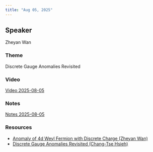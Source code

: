 ```yaml
---
title: "Aug 05, 2025"
---
```


## Speaker
Zheyan Wan

### Theme
Discrete Gauge Anomalies Revisited

### Video
[Video 2025-08-05](https://drive.google.com/file/d/1XY6Yd6p0EOfbipGAf7n_suqDhNbQc9MN/view?usp=sharing)

### Notes
[Notes 2025-08-05](https://drive.google.com/file/d/1_UBZEwrsZ9mYNLiB1SKA_62FeFRvTD6a/view?usp=sharing)

### Resources
- [Anomaly of 4d Weyl Fermion with Discrete Charge (Zheyan Wan)](https://drive.google.com/file/d/1tl4xwjy_haqueObJ7zAwpysuVwxoxZ2e/view?usp=sharing)
- [Discrete Gauge Anomalies Revisited (Chang-Tse Hsieh)](https://drive.google.com/file/d/10DVU1EgEUwXN6SS_mDFLcEJ4GsYOe3Wo/view?usp=sharing)